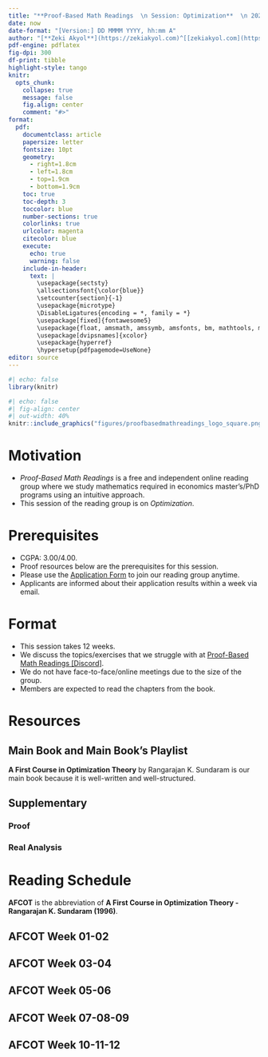 ---
title: "**Proof-Based Math Readings  \n Session: Optimization**  \n 2025 Spring"
date: now
date-format: "[Version:] DD MMMM YYYY, hh:mm A"
author: "[**Zeki Akyol**](https://zekiakyol.com)^[[zekiakyol.com](https://zekiakyol.com)]  \n Department of Economics  \n Istanbul Technical University  \n [Click here for the most recent versions of the syllabuses](https://github.com/zekiakyol/proof-based-math-readings)"
pdf-engine: pdflatex
fig-dpi: 300
df-print: tibble
highlight-style: tango
knitr:
  opts_chunk: 
    collapse: true
    message: false
    fig.align: center
    comment: "#>"
format:
  pdf: 
    documentclass: article
    papersize: letter
    fontsize: 10pt
    geometry: 
      - right=1.8cm
      - left=1.8cm
      - top=1.9cm
      - bottom=1.9cm
    toc: true
    toc-depth: 3
    toccolor: blue
    number-sections: true
    colorlinks: true
    urlcolor: magenta
    citecolor: blue
    execute:
      echo: true
      warning: false
    include-in-header: 
      text: |
        \usepackage{sectsty}
        \allsectionsfont{\color{blue}}
        \setcounter{section}{-1}
        \usepackage{microtype}
        \DisableLigatures{encoding = *, family = *}
        \usepackage[fixed]{fontawesome5}
        \usepackage{float, amsmath, amssymb, amsfonts, bm, mathtools, mathastext}
        \usepackage[dvipsnames]{xcolor}
        \usepackage{hyperref}
        \hypersetup{pdfpagemode=UseNone}
editor: source
---

```{r}
#| echo: false
library(knitr)
```

```{r}
#| echo: false
#| fig-align: center
#| out-width: 40%
knitr::include_graphics("figures/proofbasedmathreadings_logo_square.png")
```

\newpage

# Motivation 

- *Proof-Based Math Readings* is a free and independent online reading group where we study mathematics required in economics master's/PhD programs using an intuitive approach.
- This session of the reading group is on *Optimization*.

# Prerequisites

- CGPA: 3.00/4.00.
- Proof resources below are the prerequisites for this session.
- Please use the [\faLink Application Form](https://docs.google.com/forms/d/e/1FAIpQLSf3OxwYuAwiDXMVTCQ_x3FTtKnHmRRkl_SXlpdfqTDty06PxQ/viewform) to join our reading group anytime.
- Applicants are informed about their application results within a week via email.

# Format

- This session takes 12 weeks.
- We discuss the topics/exercises that we struggle with at [\faDiscord Proof-Based Math Readings \[Discord\]](https://discord.com).
- We do not have face-to-face/online meetings due to the size of the group.
- Members are expected to read the chapters from the book.

# Resources

## Main Book and Main Book's Playlist

**A First Course in Optimization Theory** by Rangarajan K. Sundaram is our main book because it is well-written and well-structured.

\begin{itemize}
  \item[\faBook] A First Course in Optimization Theory - Rangarajan K. Sundaram (1996)
\end{itemize}

## Supplementary

### Proof

\begin{itemize}
  \item[\faBook] \href{https://www.people.vcu.edu/~rhammack/BookOfProof/}{Book of Proof - Richard Hammack (3.3 Edition, 2022)}
  \item[\faYoutube] \href{https://www.youtube.com/@jeremy9959/playlists?view=50&sort=dd&shelf_id=5}{Book of Proof - Richard Hammack (3.3 Edition, 2022, Companion playlist by Jeremy Teitelbaum)}
  \item[\faYoutube] \href{https://www.youtube.com/playlist?list=PLVMgvCDIRy1x00m7Oo9XzEkDDACeEK_m-}{Book of Proof - Richard Hammack (3.3 Edition, 2022, Companion playlist by Michael Penn)}
\end{itemize}

### Real Analysis

\begin{itemize}
  \item[\faBook] \href{https://www.jirka.org/ra}{Basic Analysis I: Introduction to Real Analysis [Volume I] - Jiri Lebl (Version 6.0, 2023)}
  \item[\faYoutube] \href{https://www.youtube.com/playlist?list=PLUl4u3cNGP61O7HkcF7UImpM0cR_L2gSw}{Real Analysis - Casey Rodriguez (2020, Companion playlist to Basic Analysis I)}
  \item[\faYoutube] \href{https://www.youtube.com/playlist?list=PLUl4u3cNGP613ULTyHAqz04niYf722x7S}{Introduction To Metric Spaces - Paige Bright (2023)}
\end{itemize}

\newpage

# Reading Schedule

**AFCOT** is the abbreviation of **A First Course in Optimization Theory - Rangarajan K. Sundaram (1996)**.

::: {.callout-tip icon=false}
## **\faBook AFCOT \hfill Week 01-02 \faCalendar* **

\begin{itemize}
  \item[] Appendix A: Set Theory and Logic: An Introduction
  \item[] Appendix B: The Real Line
  \item[] Appendix C: Structures on Vector Spaces
  \item[] Chapter 1: Mathematical Preliminaries
\end{itemize}
:::

::: {.callout-tip icon=false}
## **\faBook AFCOT \hfill Week 03-04 \faCalendar* **

\begin{itemize}
  \item[] Chapter 2: Optimization in $\mathbb{R}^n$
\end{itemize}
:::

::: {.callout-tip icon=false}
## **\faBook AFCOT \hfill Week 05-06 \faCalendar* **

\begin{itemize}
  \item[] Chapter 3: Existence of Solutions: The Weierstrass Theorem
  \item[] Chapter 4: Unconstrained Optima
\end{itemize}
:::

::: {.callout-tip icon=false}
## **\faBook AFCOT \hfill Week 07-08-09 \faCalendar* **

\begin{itemize}
  \item[] Chapter 5: Equality Constraints and the Theorem of Lagrange
  \item[] Chapter 6: Inequality Constraints and the Theorem of Kuhn and Tucker
\end{itemize}
:::

::: {.callout-tip icon=false}
## **\faBook AFCOT \hfill Week 10-11-12 \faCalendar* **

\begin{itemize}
  \item[] Chapter 7: Convex Structures in Optimization Theory
  \item[] Chapter 8: Quasi-Convexity and Optimization
\end{itemize}
:::
